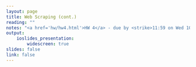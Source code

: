 ```yaml
---
layout: page
title: Web Scraping (cont.)
reading: ""
notes: "<a href='hw/hw4.html'>HW 4</a> - due by <strike>11:59 on Wed 10/25</strike> Noon on Fri 10/27 <br/> Screencast - <a href='https://youtu.be/sxZIP98MPfE'>Scraping LQ</a>"
output: 
    ioslides_presentation:
        widescreen: true
slides: false
link: false
---
```

